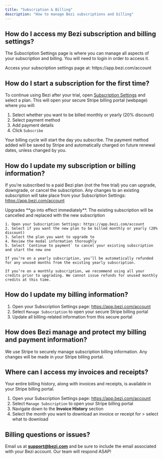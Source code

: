 ```yaml
---
title: "Subscription & Billing"
description: "How to manage Bezi subscriptions and billing"
---
```


## How do I access my Bezi subscription and billing settings?

The Subscription Settings page is where you can manage all aspects of your subscription and billing. You will need to login in order to access it.

<Note>
  Access your subscription settings page at: https://app.bezi.com/account
</Note>

## How do I start a subscription for the first time?

To continue using Bezi after your trial, open [Subscription Settings](https://app.bezi.com/account) and select a plan. This will open your secure Stripe billing portal (webpage) where you will:

1. Select whether you want to be billed monthly or yearly (20% discount)
2. Select payment method
3. Add payment details
4. Click `Subscribe`

Your billing cycle will start the day you subscribe. The payment method added will be saved by Stripe and automatically charged on future renewal dates, unless changed by you.

## How do I update my subscription or billing information?

If you’re subscribed to a paid Bezi plan (not the free trial) you can upgrade, downgrade, or cancel the subscription. Any changes to an existing subscription will take place from your Subscription Settings: https://app.bezi.com/account

<AccordionGroup>
  <Accordion title="Upgrade subscription">
    Upgrades **go into effect immediately**. The existing subscription will be cancelled and replaced with the new subscription

    1. Open your Subscription Settings: https://app.bezi.com/account
    2. Select if you want the new plan to be billed monthly or yearly (20% discount)
    3. Select the plan you want to upgrade to
    4. Review the modal information thoroughly
    5. Select `Continue to payment` to cancel your existing subscription and start the new one

    If you’re on a yearly subscription, you’ll be automatically refunded for any unused months from the existing yearly subscription.

    If you’re on a monthly subscription, we recommend using all your credits prior to upgrading. We cannot issue refunds for unused monthly credits at this time.
  </Accordion>
  <Accordion title="Downgrade subscription">
    
  </Accordion>
  <Accordion title="Cancel subscription">
    
  </Accordion>
</AccordionGroup>


## How do I update my billing information?

1. Open your Subscription Settings page: https://app.bezi.com/account
2. Select `Manage Subscription` to open your secure Stripe billing portal
3. Update all billing-related information from this secure portal

## How does Bezi manage and protect my billing and payment information?

We use Stripe to securely manage subscription billing information. Any changes will be made in your Stripe billing portal.

## Where can I access my invoices and receipts?

Your entire billing history, along with invoices and receipts, is available in your Stripe billing portal.

1. Open your Subscription Settings page: https://app.bezi.com/account
2. Select `Manage Subscription` to open your Stripe billing portal
3. Navigate down to the **Invoice History** section
4. Select the month you want to download an invoice or receipt for \> select what to download

## Billing questions or issues?

Email us at [**support@bezi.com**](mailto:support@bezi.com) and be sure to include the email associated with your Bezi account. Our team will respond ASAP\!